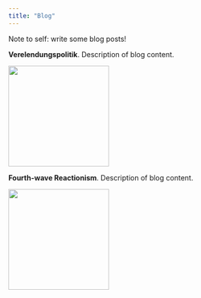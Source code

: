 ```yaml
---
title: "Blog"
---
```


Note to self: write some blog posts!

::: {layout-ncol="2"}
**Verelendungspolitik**. Description of blog content.

![](gandalf_image_4.jpg){width="200"}
:::

::: {layout-ncol="2"}
**Fourth-wave Reactionism**. Description of blog content.

![](gandalf_image_2.jpg){width="200"}
:::